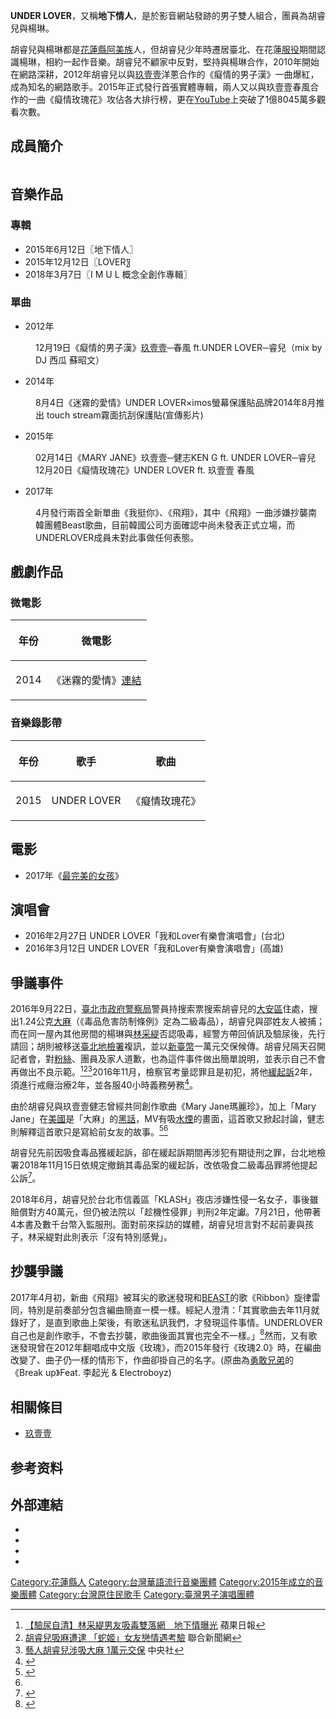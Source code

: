 {{blpsources|time=2016-04-19T11:41:58+00:00}}
{{noteTA
|1=zh-tw:團體;zh-cn:组合;zh-hk:組合;
}}
{{藝人
| 姓名 = UNDER LOVER地下情人
| 圖片 =
| 圖片簡介 =
| 圖片尺寸 =
| 原名 = 地下情人
| 英文名 = UNDER LOVER
| 類型 = 组合
| 國籍 = {{ROC}}
|出生日期 = {{Birth date and age|1990|11|4}}胡睿兒
{{Birth date and age|1990|2|12}}楊琳
| 語言 = [[台語|台語]]、[[國語|國語]]
| 出道日期 = 2015年12月12日
| 出道作品 = 《Lover》
| 代表作品 = 
《癡情玫瑰花》<br>《愛你，不是我的》<br>《求婚進行曲》<br>《我愛你，我願意》
| 唱片公司 = {{unbulleted list|我愛娛樂有限公司||東聲唱片|[[滾石唱片|滾石唱片]]}}
| 經紀公司 = 我愛娛樂有限公司
| 音樂類型 = {{unbulleted list|[[華語流行音樂|華語流行音樂]]|[[R&B|R&B]]|[[rap|RAP]]|[[POP|POP]]|[[輕饒舌|輕饒舌]]}}
| 職業 = [[創作型歌手|創作型歌手]]
| 官方網站 = [https://www.facebook.com/UNDERLOVERBABY/　地下情人][https://www.youtube.com/channel/UCOTwWD74z-HLTkzsHnkMBgg/　UNDER LOVER]
| 現任成員 = [[胡睿兒|胡睿兒]]、楊琳
| 過往成員 = 
| 相關團體 = [[玖壹壹|玖壹壹]]
| 活躍年代 = 2012年－2018年
}}

'''UNDER LOVER'''，又稱'''地下情人'''，是於影音網站發跡的男子雙人組合，團員為胡睿兒與楊琳。

胡睿兒與楊琳都是[[花蓮縣|花蓮縣]][[阿美族|阿美族]]人，但胡睿兒少年時遷居臺北、在花蓮[[服役|服役]]期間認識楊琳，相約一起作音樂。胡睿兒不顧家中反對，堅持與楊琳合作，2010年開始在網路深耕，2012年胡睿兒以與[[玖壹壹|玖壹壹]]洋蔥合作的《癡情的男子漢》一曲爆紅，成為知名的網路歌手。2015年正式發行首張實體專輯，兩人又以與玖壹壹春風合作的一曲《癡情玫瑰花》攻佔各大排行榜，更在[[YouTube|YouTube]]上突破了1億8045萬多觀看次數。

== 成員簡介 ==
{|class="wikitable" width="60%" style="font-size:80%;"
|- style="background:#C0C0C0; color:black" align=center
|- style="background:#DCDCDC; color:black" align=center
|style="width:8%"|'''藝名'''
|style="width:10%"|'''本名'''
|style="width:8%"|'''出生地'''
|style="width:34%"|'''簡介'''
|-align=left
|<center>[[胡睿兒|胡睿兒]]</center>||<center>胡睿楷</center>||<center>{{TWN}}</center>||
*2016年9月22日，與女友[[林采緹|林采緹]]涉及吸食[[大麻|大麻]]遭到法辦。後於2018年結婚，2018年7月17日生下一子，[[小名|小名]]「夏天」。
*2018年6月，被指控在[[台北東區|台北東區]][[夜店|夜店]][[性侵|性侵]]一名女性。胡睿兒稱兩人是酒後的[[一夜情|一夜情]]，而且只是[[愛撫|愛撫]]，並未真正發生[[性交|性交]]，而後賠償該女[[新臺幣|新臺幣]]40萬元；但法庭審理時，該女依然向法庭陳述，不希望胡睿兒得到[[緩刑|緩刑]]。2019年2月，胡睿兒被依照《[[中華民國刑法|中華民國刑法]]》乘機性交罪判處[[有期徒刑|有期徒刑]]二年，不得緩刑。
|-align=left
|<center>[[楊琳|楊琳]]</center>||<center>賴以琳</center>||<center>{{TWN}}</center>||
*身為牧師之子，教會家庭長大的楊琳在聲音表現上兼具沙啞跟厚實。
*早年曾用名「賴以澤」，今日[[藝名|藝名]]多改稱「賴以琳」
|}

==音樂作品==

=== 專輯 ===
*2015年6月12日〖地下情人〗
*2015年12月12日〖LOVER〗
*2018年3月7日〖I M U L 概念全創作專輯〗

=== 單曲 ===

*2012年
:12月19日《癡情的男子漢》[[玖壹壹|玖壹壹]]─春風 ft.UNDER LOVER─睿兒（mix by DJ 西瓜 蘇昭文）
*2014年
:8月4日《迷霧的愛情》UNDER LOVER×imos螢幕保護貼品牌2014年8月推出 touch stream霧面抗刮保護貼(宣傳影片)
*2015年
:02月14日《MARY JANE》玖壹壹─健志KEN G ft. UNDER LOVER─睿兒
:12月20日《癡情玫瑰花》UNDER LOVER ft. 玖壹壹 春風
*2017年
:4月發行兩首全新單曲《我挺你》、《飛翔》，其中《飛翔》一曲涉嫌抄襲南韓團體Beast歌曲，目前韓國公司方面確認中尚未發表正式立場，而UNDERLOVER成員未對此事做任何表態。

==戲劇作品==

===微電影===
{| class="wikitable"
|-
! 年份 !! 微電影
|-
| 2014 || 《迷霧的愛情》[http://cyberspaceandtime.com/?a28MRkDPUJQ.video 連結] {{Wayback|url=http://cyberspaceandtime.com/?a28MRkDPUJQ.video |date=20160328055445 }}
|}
===音樂錄影帶===
{| class="wikitable"
|-
! 年份 !! 歌手 !! 歌曲
|-
| 2015 || UNDER LOVER || 《癡情玫瑰花》
|}
==電影==
*2017年《[[最完美的女孩|最完美的女孩]]》

==演唱會==
*2016年2月27日 UNDER LOVER「我和Lover有樂會演唱會」(台北)
*2016年3月12日 UNDER LOVER「我和Lover有樂會演唱會」(高雄)

== 爭議事件 ==
2016年9月22日，[[臺北市政府警察局|臺北市政府警察局]]警員持搜索票搜索胡睿兒的[[大安區_(臺北市)|大安區]]住處，搜出1.24公克[[大麻|大麻]]（《毒品危害防制條例》定為二級毒品），胡睿兒與邵姓友人被捕；而在同一屋內其他房間的楊琳與[[林采緹|林采緹]]否認吸毒，經警方帶回偵訊及驗尿後，先行請回；胡則被移送[[臺北地檢署|臺北地檢署]]複訊，並以[[新臺幣|新臺幣]]一萬元交保候傳。胡睿兒隔天召開記者會，對[[粉絲|粉絲]]、團員及家人道歉，也為這件事件做出簡單說明，並表示自己不會再做出不良示範。<ref>[http://www.appledaily.com.tw/realtimenews/article/new/20160922/953811/ 【驗尿自清】林采緹男友吸毒雙落網　地下情曝光] {{Wayback|url=http://www.appledaily.com.tw/realtimenews/article/new/20160922/953811/ |date=20170813200155 }} 蘋果日報</ref><ref name="#1">[http://udn.com/news/story/7260/1977461 胡睿兒吸麻遭逮 「蛇姬」女友戀情遇考驗] {{Wayback|url=http://udn.com/news/story/7260/1977461 |date=20200801193027 }} 聯合新聞網</ref><ref>[http://n.yam.com/cna/society/20160922/20160922896171.html 藝人胡睿兒涉吸大麻 1萬元交保] {{Wayback|url=http://n.yam.com/cna/society/20160922/20160922896171.html |date=20170305030908 }} 中央社</ref>2016年11月，檢察官考量認罪且是初犯，將他[[緩起訴|緩起訴]]2年，須進行戒癮治療2年，並各服40小時義務勞務<ref>{{Cite web |url=https://tw.news.yahoo.com/%E5%91%BC%E9%BA%BB%E6%A1%88%E7%B7%A9%E8%B5%B7%E8%A8%B4%E6%9C%9F%E9%96%93%E6%92%BF%E5%B1%8D%E6%80%A7%E4%BE%B5-%E8%83%A1%E7%9D%BF%E5%85%92%E5%85%A9%E6%A1%88%E9%BD%8A%E7%99%BC-084411768.html |title=呼麻案緩起訴期間撿屍性侵 胡睿兒兩案齊發 |access-date=2018-11-15 |archive-date=2020-08-01 |archive-url=https://web.archive.org/web/20200801193155/https://tw.news.yahoo.com/%E5%91%BC%E9%BA%BB%E6%A1%88%E7%B7%A9%E8%B5%B7%E8%A8%B4%E6%9C%9F%E9%96%93%E6%92%BF%E5%B1%8D%E6%80%A7%E4%BE%B5-%E8%83%A1%E7%9D%BF%E5%85%92%E5%85%A9%E6%A1%88%E9%BD%8A%E7%99%BC-084411768.html |dead-url=no }}</ref>。

由於胡睿兒與玖壹壹健志曾經共同創作歌曲《Mary Jane瑪麗珍》，加上「Mary Jane」在[[美國|美國]]是「大麻」的[[黑話|黑話]]，MV有吸[[水煙|水煙]]的畫面，這首歌又掀起討論，健志則解釋這首歌只是寫給前女友的故事。<ref>{{Cite web |url=http://ent.ltn.com.tw/m/news/paper/1035112 |title=玖壹壹衰中藏頭詩毒箭 春風不爽回擊 |access-date=2016-09-26 |archive-date=2018-08-06 |archive-url=https://web.archive.org/web/20180806195414/http://ent.ltn.com.tw/m/news/paper/1035112 |dead-url=no }}</ref><ref name="#1"/>

胡睿兒先前因吸食毒品獲緩起訴，卻在緩起訴期間再涉犯有期徒刑之罪，台北地檢署2018年11月15日依規定撤銷其毒品案的緩起訴，改依吸食二級毒品罪將他提起公訴<ref>{{Cite web |url=https://tw.news.yahoo.com/%E8%83%A1%E7%9D%BF%E5%85%92%E8%A2%AB%E6%8E%A7%E5%A4%9C%E5%BA%97%E6%92%BF%E5%B1%8D%E6%80%A7%E4%BE%B5-1%E7%BD%AA%E8%AE%8A2%E7%BD%AA-%E4%B8%8B%E5%A0%B4%E8%B6%85%E6%85%98-033800707.html |title=胡睿兒被控夜店撿屍性侵！「1罪變2罪」下場超慘 |access-date=2018-11-15 |archive-date=2020-08-01 |archive-url=https://web.archive.org/web/20200801193210/https://tw.news.yahoo.com/%E8%83%A1%E7%9D%BF%E5%85%92%E8%A2%AB%E6%8E%A7%E5%A4%9C%E5%BA%97%E6%92%BF%E5%B1%8D%E6%80%A7%E4%BE%B5-1%E7%BD%AA%E8%AE%8A2%E7%BD%AA-%E4%B8%8B%E5%A0%B4%E8%B6%85%E6%85%98-033800707.html |dead-url=no }}</ref>。


2018年6月，胡睿兒於台北市信義區「KLASH」夜店涉嫌性侵一名女子，事後雖賠償對方40萬元，但仍被法院以「趁機性侵罪」判刑2年定讞。7月21日，他帶著4本書及數千台幣入監服刑。面對前來採訪的媒體，胡睿兒坦言對不起前妻與孩子，林采緹對此則表示「沒有特別感覺」。

== 抄襲爭議 ==
2017年4月初，新曲《飛翔》被耳尖的歌迷發現和[[BEAST|BEAST]]的歌《Ribbon》旋律雷同，特別是前奏部分包含編曲簡直一模一樣。經紀人澄清：「其實歌曲去年11月就錄好了，是直到歌曲上架後，有歌迷私訊我們，才發現這件事情。UNDERLOVER自己也是創作歌手，不會去抄襲，歌曲後面其實也完全不一樣。」<ref>{{Cite web |url=http://star.ettoday.net/news/906297 |title=UnderLover爆抄襲BEAST惹怒！睿兒吐呼麻心「寫得真好」 |access-date=2017-04-17 |archive-date=2020-08-01 |archive-url=https://web.archive.org/web/20200801193056/https://star.ettoday.net/news/906297 |dead-url=no }}</ref>然而，又有歌迷發現曾在2012年翻唱成中文版《玫瑰》，而2015年發行《玫瑰2.0》時，在編曲改變了、曲子仍一樣的情形下，作曲卻掛自己的名字。(原曲為[[勇敢兄弟|勇敢兄弟]]的《Break up》Feat. 李起光 & Electroboyz)

== 相關條目 ==
* [[玖壹壹|玖壹壹]]

==参考资料==
{{reflist}}

==外部連結==
*{{facebook|UNDERLOVERBABY|UNDER LOVER}}
*{{facebook|underlover1|胡睿兒 Real hu}}
*{{facebook|younglin999|Under Lover - 楊琳Young Lin}}
*{{youtube|user=L29330023|UNDER LOVER}}

[[Category:花蓮縣人|Category:花蓮縣人]]
[[Category:台灣華語流行音樂團體|Category:台灣華語流行音樂團體]]
[[Category:2015年成立的音樂團體|Category:2015年成立的音樂團體]]
[[Category:台灣原住民歌手|Category:台灣原住民歌手]]
[[Category:臺灣男子演唱團體|Category:臺灣男子演唱團體]]